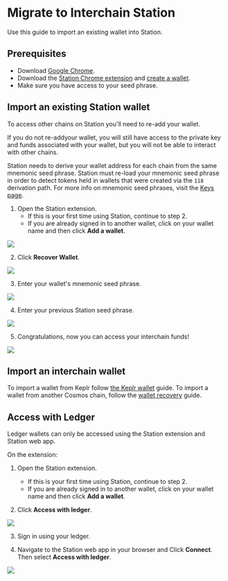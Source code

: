 
# Migrate to Interchain Station

Use this guide to import an existing wallet into Station.

## Prerequisites

- Download [Google Chrome](https://www.google.com/chrome/).
- Download the [Station Chrome extension](Download/terra-station-extension.mdx) and [create a wallet](Download/terra-station-extension.mdx#create-a-wallet).
- Make sure you have access to your seed phrase.

## Import an existing Station wallet

To access other chains on Station you'll need to re-add your wallet.

If you do not re-addyour wallet, you will still have access to the private key and funds associated with your wallet, but you will not be able to interact with other chains.

<Admonition type="caution" icon="ℹ️">

Station needs to derive your wallet address for each chain from the same mnemonic seed phrase. Station must re-load your mnemonic seed phrase in order to detect tokens held in wallets that were created via the `118` derivation path. For more info on mnemonic seed phrases, visit the [Keys page](../../../docs/develop/feather-js/keys.mdx#mnemonickey).

</Admonition>

1. Open the Station extension.
   - If this is your first time using Station, continue to step 2.
   - If you are already signed in to another wallet, click on your wallet name and then click **Add a wallet**.

<img className="readme-img-sm" src="/img/screens/extension/switch-wallet.png" />

2. Click **Recover Wallet**.

<img className="readme-img-sm" src="/img/screens/extension/connect.png" />

3. Enter your wallet's mnemonic seed phrase.

<img className="readme-img-sm" src="/img/screens/extension/recover.png" />

4. Enter your previous Station seed phrase.

<img
  className="readme-img-sm"
  src="/img/screens/extension/recover-success.png"
/>

5. Congratulations, now you can access your interchain funds!

<img className="readme-img-sm" src="/img/screens/extension/home.png" />

## Import an interchain wallet

To import a wallet from Keplr follow [the Keplr wallet](keplr.mdx) guide. To import a wallet from another Cosmos chain, follow the [wallet recovery](wallet.mdx#recover-a-wallet-using-a-seed-phrase) guide.

## Access with Ledger

<Admonition type="caution" icon="☢️">

Ledger wallets can only be accessed using the Station extension and Station web app.

</Admonition>

On the extension:

1. Open the Station extension.

   - If this is your first time using Station, continue to step 2.
   - If you are already signed in to another wallet, click on your wallet name and then click **Add a wallet**.

2. Click **Access with ledger**.

<img className="readme-img-sm" src="/img/screens/extension/connect.png" />

3. Sign in using your ledger.

4. Navigate to the Station web app in your browser and Click **Connect**. Then select **Access with ledger**.

<img className="readme-img-sm" src="/img/screens/webapp/connect-modal.png" />

